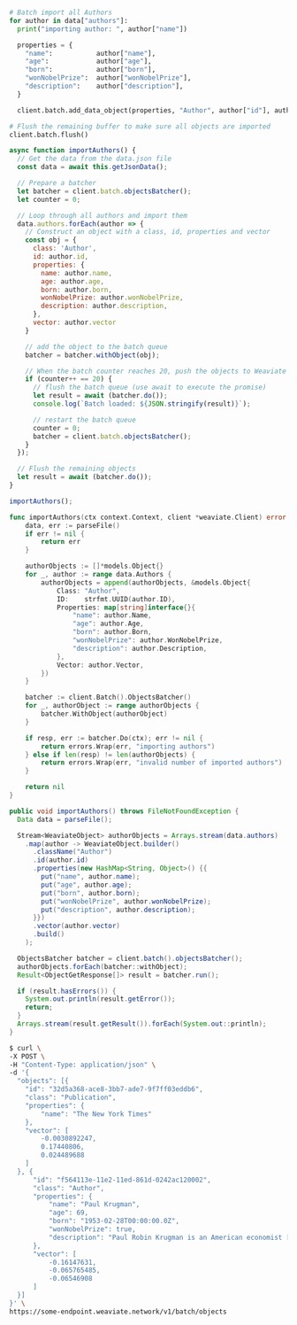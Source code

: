 
<Tabs groupId="languages">
<TabItem value="py" label="Python">

```python

# Batch import all Authors
for author in data["authors"]:
  print("importing author: ", author["name"])

  properties = {
    "name":           author["name"],
    "age":            author["age"],
    "born":           author["born"],
    "wonNobelPrize":  author["wonNobelPrize"],
    "description":    author["description"],
  }

  client.batch.add_data_object(properties, "Author", author["id"], author["vector"])

# Flush the remaining buffer to make sure all objects are imported
client.batch.flush()
```

</TabItem>
<TabItem value="js" label="JavaScript/TypeScript">

```js
async function importAuthors() {
  // Get the data from the data.json file
  const data = await this.getJsonData();

  // Prepare a batcher
  let batcher = client.batch.objectsBatcher();
  let counter = 0;

  // Loop through all authors and import them
  data.authors.forEach(author => {
    // Construct an object with a class, id, properties and vector
    const obj = {
      class: 'Author',
      id: author.id,
      properties: {
        name: author.name,
        age: author.age,
        born: author.born,
        wonNobelPrize: author.wonNobelPrize,
        description: author.description,
      },
      vector: author.vector
    }

    // add the object to the batch queue
    batcher = batcher.withObject(obj);

    // When the batch counter reaches 20, push the objects to Weaviate
    if (counter++ == 20) {
      // flush the batch queue (use await to execute the promise)
      let result = await (batcher.do());
      console.log(`Batch loaded: ${JSON.stringify(result)}`);

      // restart the batch queue
      counter = 0;
      batcher = client.batch.objectsBatcher();
    }
  });

  // Flush the remaining objects
  let result = await (batcher.do());
}

importAuthors();
```

</TabItem>
<TabItem value="go" label="Go">

```go
func importAuthors(ctx context.Context, client *weaviate.Client) error {
	data, err := parseFile()
	if err != nil {
		return err
	}

	authorObjects := []*models.Object{}
	for _, author := range data.Authors {
		authorObjects = append(authorObjects, &models.Object{
			Class: "Author",
			ID:    strfmt.UUID(author.ID),
			Properties: map[string]interface{}{
				"name": author.Name,
				"age": author.Age,
				"born": author.Born,
				"wonNobelPrize": author.WonNobelPrize,
				"description": author.Description,
			},
			Vector: author.Vector,
		})
	}

	batcher := client.Batch().ObjectsBatcher()
	for _, authorObject := range authorObjects {
		batcher.WithObject(authorObject)
	}

	if resp, err := batcher.Do(ctx); err != nil {
		return errors.Wrap(err, "importing authors")
	} else if len(resp) != len(authorObjects) {
		return errors.Wrap(err, "invalid number of imported authors")
	}

	return nil
}

```

</TabItem>
<TabItem value="java" label="Java">

```java
public void importAuthors() throws FileNotFoundException {
  Data data = parseFile();

  Stream<WeaviateObject> authorObjects = Arrays.stream(data.authors)
    .map(author -> WeaviateObject.builder()
      .className("Author")
      .id(author.id)
      .properties(new HashMap<String, Object>() {{
        put("name", author.name);
        put("age", author.age);
        put("born", author.born);
        put("wonNobelPrize", author.wonNobelPrize);
        put("description", author.description);
      }})
      .vector(author.vector)
      .build()
    );

  ObjectsBatcher batcher = client.batch().objectsBatcher();
  authorObjects.forEach(batcher::withObject);
  Result<ObjectGetResponse[]> result = batcher.run();

  if (result.hasErrors()) {
    System.out.println(result.getError());
    return;
  }
  Arrays.stream(result.getResult()).forEach(System.out::println);
}
```

</TabItem>
<TabItem value="curl" label="Curl">

```bash
$ curl \
-X POST \
-H "Content-Type: application/json" \
-d '{
  "objects": [{
    "id": "32d5a368-ace8-3bb7-ade7-9f7ff03eddb6",
    "class": "Publication",
    "properties": {
        "name": "The New York Times"
    },
    "vector": [
        -0.0030892247,
        0.17440806,
        0.024489688
    ]
  }, {
      "id": "f564113e-11e2-11ed-861d-0242ac120002",
      "class": "Author",
      "properties": {
          "name": "Paul Krugman",
          "age": 69,
          "born": "1953-02-28T00:00:00.0Z",
          "wonNobelPrize": true,
          "description": "Paul Robin Krugman is an American economist [...] New Economic Geography."
      },
      "vector": [
          -0.16147631,
          -0.065765485,
          -0.06546908
      ]
  }]
}' \
https://some-endpoint.weaviate.network/v1/batch/objects
```

</TabItem>
</Tabs>
